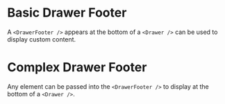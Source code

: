 
# Basic Drawer Footer

A `<DrawerFooter />` appears at the bottom of a `<Drawer />` can be used to display custom content.

<BasicDrawerFooter />

# Complex Drawer Footer

Any element can be passed into the `<DrawerFooter />` to display at the bottom of a `<Drawer />`.

<ComplexDrawerFooter />
